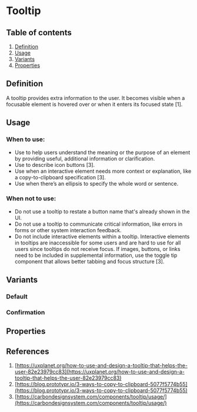 
# Tooltip

## Table of contents
1. [Definition](#definition)
2. [Usage](#usage)
3. [Variants](#variants)
4. [Properties](#properties)

<Meta of={TooltipStories} />

## Definition
A tooltip provides extra information to the user. It becomes visible when a focusable element is hovered over or when it enters its focused state [1].
<Canvas of={TooltipStories.Default} />

## Usage

### When to use:
- Use to help users understand the meaning or the purpose of an element by providing useful, additional information or clarification.
- Use to describe icon buttons [3].
- Use when an interactive element needs more context or explanation, like a copy-to-clipboard specification [3].
- Use when there’s an ellipsis to specify the whole word or sentence.

### When not to use:
- Do not use a tooltip to restate a button name that's already shown in the UI.
- Do not use a tooltip to communicate critical information, like errors in forms or other system interaction feedback.
- Do not include interactive elements within a tooltip. Interactive elements in tooltips are inaccessible for some users and are hard to use for all users since tooltips do not receive focus. If images, buttons, or links need to be included in supplemental information, use the toggle tip component that allows better tabbing and focus structure [3].

## Variants

### Default
<Canvas of={TooltipStories.Default} />

### Confirmation
<Canvas of={TooltipStories.Confirmation} />

## Properties
<ArgTypes of={Tooltip} />

## References
1. [https://uxplanet.org/how-to-use-and-design-a-tooltip-that-helps-the-user-82e23979cc83](https://uxplanet.org/how-to-use-and-design-a-tooltip-that-helps-the-user-82e23979cc83)
2. [https://blog.prototypr.io/3-ways-to-copy-to-clipboard-5077f5774b55](https://blog.prototypr.io/3-ways-to-copy-to-clipboard-5077f5774b55)
3. [https://carbondesignsystem.com/components/tooltip/usage/](https://carbondesignsystem.com/components/tooltip/usage/)
